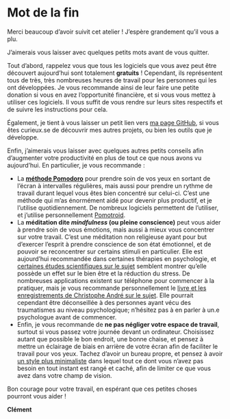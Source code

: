 # Mot de la fin

Merci beaucoup d'avoir suivit cet atelier ! J'espère grandement qu'il vous a plu.

J'aimerais vous laisser avec quelques petits mots avant de vous quitter.

Tout d'abord, rappelez vous que tous les logiciels que vous avez peut être découvert aujourd'hui sont totalement **gratuits** ! Cependant, ils représentent tous de très, très nombreuses heures de travail pour les personnes qui les ont développées. Je vous recommande ainsi de leur faire une petite donation si vous en avez l'opportunité financière, et si vous vous mettez à utiliser ces logiciels. Il vous suffit de vous rendre sur leurs sites respectifs et de suivre les instructions pour cela.

Également, je tient à vous laisser un petit lien vers [ma page GitHub](https://github.com/Klemet), si vous êtes curieux.se de découvrir mes autres projets, ou bien les outils que je développe.

Enfin, j'aimerais vous laisser avec quelques autres petits conseils afin d'augmenter votre productivité en plus de tout ce que nous avons vu aujourd'hui. En particulier, je vous recommande :

- La [**méthode Pomodoro**](https://fr.wikipedia.org/wiki/Technique_Pomodoro) pour prendre soin de vos yeux en sortant de l'écran à intervalles régulières, mais aussi pour prendre un rythme de travail durant lequel vous êtes bien concentré sur celui-ci. C'est une méthode qui m'as énormément aidé pour devenir plus productif, et je l'utilise quotidiennement. De nombreux logiciels permettent de l'utiliser, et j'utilise personnellement [Pomotroid](https://splode.github.io/pomotroid/).
- La **méditation dite *mindfulness* (ou pleine conscience)** peut vous aider à prendre soin de vous émotions, mais aussi à mieux vous concentrer sur votre travail. C'est une méditation non religieuse ayant pour but d'exercer l'esprit à prendre conscience de son état émotionnel, et de pouvoir se reconcentrer sur certains stimuli en particulier. Elle est aujourd'hui recommandée dans certaines thérapies en psychologie, et [certaines études scientifiques sur le sujet](https://www.sciencedirect.com/science/article/abs/pii/S0022399903005737) semblent montrer qu'elle possède un effet sur le bien être et la réduction du stress. De nombreuses applications existent sur téléphone pour commencer à la pratiquer, mais je vous recommande personnellement le [livre et les enregistrements de Christophe André sur le sujet](https://www.christopheandre.com/projects/mediter-jour-apres-jour/). Elle pourrait cependant être déconseillée à des personnes ayant vécu des traumatismes au niveau psychologique; n'hésitez pas à en parler à un.e psychologue avant de commencer.
- Enfin, je vous recommande de **ne pas négliger votre espace de travail**, surtout si vous passez votre journée devant un ordinateur. Choisissez autant que possible le bon endroit, une bonne chaise, et pensez à mettre un éclairage de biais en arrière de votre écran afin de faciliter le travail pour vos yeux. Tachez d'avoir un bureau propre, et pensez à avoir [un style plus minimaliste](https://preview.redd.it/rofotad6dty51.jpg?width=960&crop=smart&auto=webp&s=ce63e121f680007bb702b012fcfea11cc287cefb) dans lequel tout ce dont vous n'avez pas besoin en tout instant est rangé et caché, afin de limiter ce que vous avez dans votre champ de vision.

Bon courage pour votre travail, en espérant que ces petites choses pourront vous aider !


**Clément**

